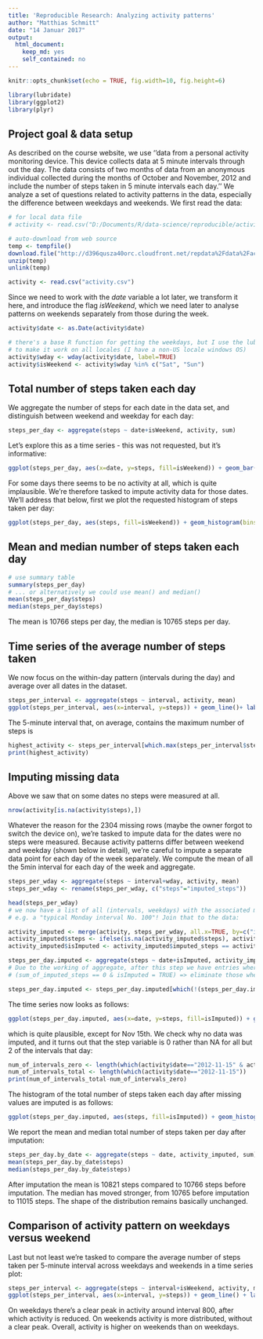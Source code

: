 ---
title: 'Reproducible Research: Analyzing activity patterns'
author: "Matthias Schmitt"
date: "14 Januar 2017"
output: 
  html_document: 
    keep_md: yes
    self_contained: no
---


```{r setup, include=FALSE}
knitr::opts_chunk$set(echo = TRUE, fig.width=10, fig.height=6)

library(lubridate)
library(ggplot2)
library(plyr)
```

## Project goal & data setup  

As described on the course website, we use ''data from a personal activity monitoring device. This device collects data at 5 minute intervals through out the day. The data consists of two months of data from an anonymous individual collected during the months of October and November, 2012 and include the number of steps taken in 5 minute intervals each day.'' We analyze a set of questions related to activity patterns in the data, especially the difference between weekdays and weekends. We first read the data:


```{r}
# for local data file
# activity <- read.csv("D:/Documents/R/data-science/reproducible/activity.csv")

# auto-download from web source
temp <- tempfile()
download.file("http://d396qusza40orc.cloudfront.net/repdata%2Fdata%2Factivity.zip",temp)
unzip(temp)
unlink(temp)

activity <- read.csv("activity.csv")
```

Since we need to work with the *date* variable a lot later, we transform it here, and introduce the flag *isWeekend*, which we need later to analyse patterns on weekends separately from those during the week. 

```{r}
activity$date <- as.Date(activity$date)

# there's a base R function for getting the weekdays, but I use the lubridate version
# to make it work on all locales (I have a non-US locale windows OS)
activity$wday <- wday(activity$date, label=TRUE)
activity$isWeekend <- activity$wday %in% c("Sat", "Sun")

```

## Total number of steps taken each day

We aggregate the number of steps for each date in the data set, and distinguish between weekend and weekday for each day:

```{r}
steps_per_day <- aggregate(steps ~ date+isWeekend, activity, sum)
```

Let's explore this as a time series - this was not requested, but it's informative:

```{r}
ggplot(steps_per_day, aes(x=date, y=steps, fill=isWeekend)) + geom_bar(stat="identity") + labs(x="Date", y="# of steps") + scale_x_date()
```

For some days there seems to be no activity at all, which is quite implausible. We're therefore tasked
to impute activity data for those dates. We'll address that below, first we plot the requested histogram of steps taken per day:

```{r}
ggplot(steps_per_day, aes(steps, fill=isWeekend)) + geom_histogram(bins = 20) + labs(x="# of steps", y="# of days")
```

## Mean and median number of steps taken each day

```{r}
# use summary table 
summary(steps_per_day)
# ... or alternatively we could use mean() and median() 
mean(steps_per_day$steps)
median(steps_per_day$steps)
```

The mean is 10766 steps per day, the median is 10765 steps per day.

## Time series of the average number of steps taken

We now focus on the within-day pattern (intervals during the day) and average over all dates in the dataset.

```{r}
steps_per_interval <- aggregate(steps ~ interval, activity, mean)
ggplot(steps_per_interval, aes(x=interval, y=steps)) + geom_line()+ labs(x="time interval", y="# of steps")
```

The 5-minute interval that, on average, contains the maximum number of steps is

```{r}
highest_activity <- steps_per_interval[which.max(steps_per_interval$steps),]
print(highest_activity)
```

## Imputing missing data 

Above we saw that on some dates no steps were measured at all. 

```{r}
nrow(activity[is.na(activity$steps),])
```

Whatever the reason for the 2304 missing rows (maybe the owner forgot to switch the device on), we're tasked to impute data for the dates were no steps were measured.
Because activity patterns differ between weekend and weekday (shown below in detail), we're careful to impute a separate data point for each day of the week separately. We compute the mean of all the 5min interval for each day of the week and aggregate.
 
```{r}
steps_per_wday <- aggregate(steps ~ interval+wday, activity, mean)
steps_per_wday <- rename(steps_per_wday, c("steps"="imputed_steps"))

head(steps_per_wday)
# we now have a list of all (intervals, weekdays) with the associated mean number of steps for
# e.g. a "typical Monday interval No. 100"! Join that to the data:

activity_imputed <- merge(activity, steps_per_wday, all.x=TRUE, by=c("interval", "wday"))
activity_imputed$steps <- ifelse(is.na(activity_imputed$steps), activity_imputed$imputed_steps, activity_imputed$steps)
activity_imputed$isImputed <- activity_imputed$imputed_steps == activity_imputed$steps

steps_per_day.imputed <- aggregate(steps ~ date+isImputed, activity_imputed, sum)
# Due to the working of aggregate, after this step we have entries where 
# (sum_of_imputed_steps == 0 & isImputed = TRUE) => eliminate those where we have imputed zero steps!

steps_per_day.imputed <- steps_per_day.imputed[which(!(steps_per_day.imputed$steps == 0 &                                                                       steps_per_day.imputed$isImputed)),]
```

The time series now looks as follows:

```{r}
ggplot(steps_per_day.imputed, aes(x=date, y=steps, fill=isImputed)) + geom_bar(stat="identity") + labs(x="Date", y="# of steps") + scale_x_date()
```

which is quite plausible, except for Nov 15th. We check why no data was imputed, and it turns out that the step variable is 0 rather than NA for all but 2 of the intervals that day:

```{r}
num_of_intervals_zero <- length(which(activity$date=="2012-11-15" & activity$steps ==0))
num_of_intervals_total <- length(which(activity$date=="2012-11-15"))
print(num_of_intervals_total-num_of_intervals_zero)
```

The histogram of the total number of steps taken each day after missing values are imputed is as follows:

```{r}
ggplot(steps_per_day.imputed, aes(steps, fill=isImputed)) + geom_histogram(breaks=seq(1, 24000, by = 2000)) + labs(x="# of steps", y="# of days")
```

We report the mean and median total number of steps taken per day after imputation:

```{r}
steps_per_day.by_date <- aggregate(steps ~ date, activity_imputed, sum)
mean(steps_per_day.by_date$steps)
median(steps_per_day.by_date$steps)
```

After imputation the mean is 10821 steps compared to 10766 steps before imputation. The median has moved stronger, from 10765 before imputation to 11015 steps. The shape of the distribution remains basically unchanged.

## Comparison of activity pattern on weekdays versus weekend 

Last but not least we're tasked to compare the average number of steps taken per 5-minute interval across weekdays and weekends in a time series plot:

```{r, echo=TRUE}
steps_per_interval <- aggregate(steps ~ interval+isWeekend, activity, mean)
ggplot(steps_per_interval, aes(x=interval, y=steps)) + geom_line() + labs(x="time interval", y="# of steps") + facet_grid(isWeekend ~ .,  labeller = as_labeller(c('FALSE'="Weekday", 'TRUE'="Weekend"))) 
```

On weekdays there's a clear peak in activity around interval 800, after which activity is reduced. On weekends activity is more distributed, without a clear peak. Overall, activity is higher on weekends than on weekdays.

